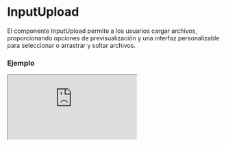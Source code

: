 
# InputUpload

El componente InputUpload permite a los usuarios cargar archivos, proporcionando opciones de previsualización y una interfaz personalizable para seleccionar o arrastrar y soltar archivos.

### Ejemplo

<Iframe src="https://fenextjs-component-storybook.vercel.app/iframe.html?args=&id=component-input-upload--index&viewMode=story" />

### Importacion

Para importar el componente InputUpload, se puede hacer desde fenextjs

```tsx copy
import { InputUpload } from "fenextjs";
```

### Parametros

| Parametro | Tipo | Requerido | Default | Descripcion |
| --------- | ---- | --------- | ------- | ----------- |
| title | React.ReactNode | no | "Drag and drop here" | Título mostrado en el área de carga de archivos. |
| text | React.ReactNode | no | "Drag and drop your file or template here." | Texto adicional que se muestra en el área de carga de archivos. |
| titleFile | React.ReactNode | no | undefined | Título personalizado que se muestra al seleccionar un archivo. |
| textFile | React.ReactNode | no | undefined | Texto personalizado que se muestra al seleccionar un archivo. |
| textPreview | React.ReactNode | no | "Preview File" | Texto que se muestra para la previsualización del archivo. |
| icon | React.ReactNode | no | \<Upload2 /\> | Icono que se muestra en el área de carga. |
| iconFile | React.ReactNode | no | "" | Icono que se muestra junto con el archivo cargado. |
| btn | React.ReactNode | no | "Choose File" | Texto o componente personalizado para el botón de selección de archivo. |
| tagPreview | "embed" \| "img" | no | "embed" | Etiqueta HTML usada para mostrar la previsualización del archivo. Puede ser 'embed' o 'img'. |
| customPreview | (data: FileProps) =\> React.ReactNode | no | undefined | Función personalizada para renderizar la previsualización del archivo. |
| loader | boolean | no | false | Determina si se muestra un indicador de carga mientras se sube el archivo. |
| iconLoader | React.ReactNode | no | \<LoaderSpinner /\> | Icono o componente que se muestra mientras el archivo está en proceso de carga. |
| parseProgress | (e: number) =\> string | no | (e) =\> `Uploading . . . $\{e.toFixed(0)\}%` | Función que permite personalizar el texto de progreso de la carga de archivos. |
| onChange | (file: File) =\> void | no | undefined | Función que se ejecuta cuando el archivo cambia, recibe el archivo seleccionado. |

### Storybook

Para ver el storybook del componente lo puede hacer con este [link](https://fenextjs-component-storybook.vercel.app/?path=/story/component-input-upload--index)

### Usos

- InputUpload básico

```tsx copy
<InputUpload />
```

- InputUpload con texto personalizado

```tsx copy
<InputUpload title="Sube tu archivo aquí" text="Arrastra y suelta tu archivo o selecciónalo desde tu dispositivo" />
```

- InputUpload con previsualización de imagen

```tsx copy
<InputUpload tagPreview="img" />
```

- InputUpload con un botón personalizado

```tsx copy
<InputUpload btn={<Button>Cargar Archivo</Button>} />
```

